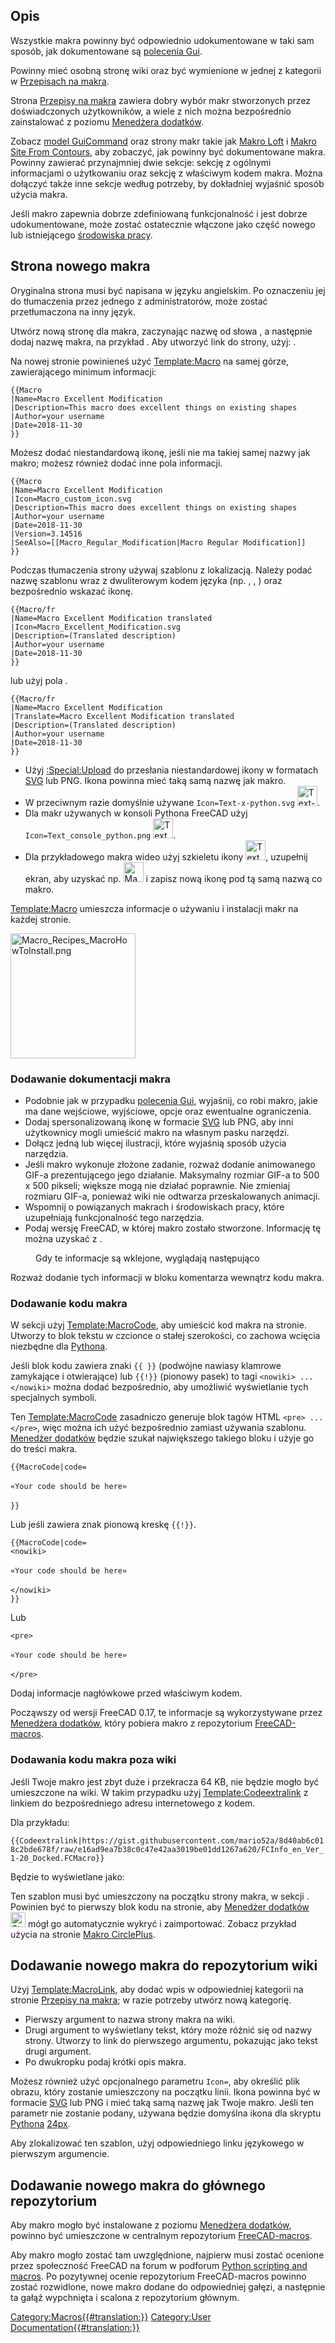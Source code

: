 <languages/>
{{TOCright}}

<span id="Description"></span>
==Opis==

Wszystkie makra powinny być odpowiednio udokumentowane w taki sam sposób, jak dokumentowane są [[Gui_Command/pl|polecenia Gui]].

Powinny mieć osobną stronę wiki oraz być wymienione w jednej z kategorii w [[Macros_recipes/pl|Przepisach na makra]].

Strona [[Macros_recipes/pl|Przepisy na makra]] zawiera dobry wybór makr stworzonych przez doświadczonych użytkowników, a wiele z nich można bezpośrednio zainstalować z poziomu [[Std_AddonMgr/pl|Menedżera dodatków]].

Zobacz [[GuiCommand_model/pl|model GuiCommand]] oraz strony makr takie jak [[Macro_Loft/pl|Makro Loft]] i [[Macro_Site_From_Contours/pl|Makro Site From Contours]], aby zobaczyć, jak powinny być dokumentowane makra. Powinny zawierać przynajmniej dwie sekcje: sekcję {{Emphasis|Opis}} z ogólnymi informacjami o użytkowaniu oraz sekcję {{Emphasis|Skrypt}} z właściwym kodem makra. Można dołączyć także inne sekcje według potrzeby, by dokładniej wyjaśnić sposób użycia makra.

Jeśli makro zapewnia dobrze zdefiniowaną funkcjonalność i jest dobrze udokumentowane, może zostać ostatecznie włączone jako część nowego lub istniejącego [[Workbenches/pl|środowiska pracy]].

<span id="New_macro_page"></span>
== Strona nowego makra ==

Oryginalna strona musi być napisana w języku angielskim. Po oznaczeniu jej do tłumaczenia przez jednego z administratorów, może zostać przetłumaczona na inny język.

Utwórz nową stronę dla makra, zaczynając nazwę od słowa {{incode|Macro_}}, a następnie dodaj nazwę makra, na przykład {{incode|Macro_Excellent_Modification}}.
Aby utworzyć link do strony, użyj: {{incode|<nowiki>[[Macro_Excellent_Modification|Macro Excellent Modification]]</nowiki>}}.

Na nowej stronie powinieneś użyć [[Template:Macro]] na samej górze, zawierającego minimum informacji:
 <nowiki>{{Macro
|Name=Macro Excellent Modification
|Description=This macro does excellent things on existing shapes
|Author=your username
|Date=2018-11-30
}}</nowiki>

Możesz dodać niestandardową ikonę, jeśli nie ma takiej samej nazwy jak makro; możesz również dodać inne pola informacji.
 <nowiki>{{Macro
|Name=Macro Excellent Modification
|Icon=Macro_custom_icon.svg
|Description=This macro does excellent things on existing shapes
|Author=your username
|Date=2018-11-30
|Version=3.14516
|SeeAlso=[[Macro_Regular_Modification|Macro Regular Modification]]
}}</nowiki>

Podczas tłumaczenia strony używaj szablonu z lokalizacją. Należy podać nazwę szablonu wraz z dwuliterowym kodem języka (np. {{incode|/fr}}, {{incode|/it}}, {{incode|/de}}) oraz bezpośrednio wskazać ikonę.
 <nowiki>{{Macro/fr
|Name=Macro Excellent Modification translated
|Icon=Macro_Excellent_Modification.svg
|Description=(Translated description)
|Author=your username
|Date=2018-11-30
}}</nowiki>

lub użyj pola {{incode|Translate}}.

 <nowiki>{{Macro/fr
|Name=Macro Excellent Modification
|Translate=Macro Excellent Modification translated
|Description=(Translated description)
|Author=your username
|Date=2018-11-30
}}</nowiki>

* Użyj [[:Special:Upload]] do przesłania niestandardowej ikony w formatach [[SVG/pl|SVG]] lub PNG. Ikona powinna mieć taką samą nazwę jak makro.
* W przeciwnym razie domyślnie używane <code>Icon=Text-x-python.svg</code> [[Image:Text-x-python.svg|32px]].
* Dla makr używanych w konsoli Pythona FreeCAD użyj <code>Icon=Text_console_python.png</code> [[Image:Text_console_python.png|32px]].
* Dla przykładowego makra wideo użyj szkieletu ikony [[Image:Text_Video_Movie.png|32px]], uzupełnij ekran, aby uzyskać np. [[Image:Macro_crank_simul.png|32px]] i zapisz nową ikonę pod tą samą nazwą co makro.

[[Template:Macro]] umieszcza informacje o używaniu i instalacji makr na każdej stronie.

[[Image:Macro_Recipes_MacroHowToInstall.png|200px]]
{{Caption|Linki do [[How_to_install_macros/pl|Jak instalować makra]] oraz [[Customize_Toolbars/pl|dostosowanie paski narzędzi]] w infoboksie na każdej stronie makra}}


<span id="Adding_the_macro_documentation"></span>
=== Dodawanie dokumentacji makra ===

* Podobnie jak w przypadku [[Gui_Command/pl|polecenia Gui]], wyjaśnij, co robi makro, jakie ma dane wejściowe, wyjściowe, opcje oraz ewentualne ograniczenia.
* Dodaj spersonalizowaną ikonę w formacie [[SVG/pl|SVG]] lub PNG, aby inni użytkownicy mogli umieścić makro na własnym pasku narzędzi.
* Dołącz jedną lub więcej ilustracji, które wyjaśnią sposób użycia narzędzia.
* Jeśli makro wykonuje złożone zadanie, rozważ dodanie animowanego GIF-a prezentującego jego działanie. Maksymalny rozmiar GIF-a to 500 x 500 pikseli; większe mogą nie działać poprawnie. Nie zmieniaj rozmiaru GIF-a, ponieważ wiki nie odtwarza przeskalowanych animacji.
* Wspomnij o powiązanych makrach i środowiskach pracy, które uzupełniają funkcjonalność tego narzędzia.
* Podaj wersję FreeCAD, w której makro zostało stworzone. Informację tę można uzyskać z {{MenuCommand|Pomoc → O programie FreeCAD → Kopiuj do schowka}}.

:Gdy te informacje są wklejone, wyglądają następująco
{{Code|code=
OS: Ubuntu 18.04.1 LTS
Word size of OS: 64-bit
Word size of FreeCAD: 64-bit
Version: 0.18.15302 (Git)
Build type: Release
Branch: master
Hash: 2e03d2f298677b8212c22cbbc3cb20b7c80eabb5
Python version: 2.7.15rc1
Qt version: 4.8.7
Coin version: 4.0.0a
OCC version: 7.3.0
Locale: English/UnitedStates (en_US)
}}

Rozważ dodanie tych informacji w bloku komentarza wewnątrz kodu makra.

<span id="Adding_the_macro_code"></span>
=== Dodawanie kodu makra ===

W sekcji {{Emphasis|Skrypt}} użyj [[Template:MacroCode]], aby umieścić kod makra na stronie. Utworzy to blok tekstu w czcionce o stałej szerokości, co zachowa wcięcia niezbędne dla [[Python/pl|Pythona]].

Jeśli blok kodu zawiera znaki <code>{{ }}</code> (podwójne nawiasy klamrowe zamykające i otwierające) lub <code>{{!}}</code> (pionowy pasek) to tagi <code>&lt;nowiki&gt; ... &lt;/nowiki&gt;</code> można dodać bezpośrednio, aby umożliwić wyświetlanie tych specjalnych symboli.

Ten [[Template:MacroCode]] zasadniczo generuje blok tagów HTML <code>&lt;pre&gt; ... &lt;/pre&gt;</code>, więc można ich użyć bezpośrednio zamiast używania szablonu. [[Std_AddonMgr/pl|Menedżer dodatków]] będzie szukał największego takiego bloku i użyje go do treści makra.

 <nowiki>{{MacroCode|code=

«Your code should be here»

}}</nowiki>

Lub jeśli zawiera znak pionową kreskę <code>{{!}}</code>.
 <nowiki>{{MacroCode|code=
&lt;nowiki&gt;

«Your code should be here»

&lt;/nowiki&gt;
}}</nowiki>

Lub
 <nowiki><pre>

«Your code should be here»

</pre></nowiki>

Dodaj informacje nagłówkowe przed właściwym kodem.
{{Code|code=
__Title__="Title_Of_macro"
__Author__ = "User_Name"
__Version__ = "00.11"
__Date__    = "2015-07-25"
__Comment__ = "This is the comment of the macro"
__Web__ = "https://forum.freecad.org/viewtopic.php?f=3&t=7384"
__Wiki__ = "https://wiki.freecad.org/index.php?title=Macro_Title_Of_macro"
__Icon__  = "/usr/lib/freecad/Mod/plugins/icons/Title_Of_macro"
__IconW__  = "C:/Users/YourUserName/AppData/Roaming/FreeCAD"
__Help__ = "start the macro and follow the instructions"
__Status__ = "stable"
__Requires__ = "freecad 0.14.3706"
__Communication__ = "https://wiki.freecad.org/index.php?title=User:User_Name"

«Your code should be here»
}}

Począwszy od wersji FreeCAD 0.17, te informacje są wykorzystywane przez [[Std_AddonMgr/pl|Menedżera dodatków]], który pobiera makro z repozytorium [https://github.com/FreeCAD/FreeCAD-macros FreeCAD-macros].

<span id="Adding_macro_code_outside_of_the_wiki"></span>
=== Dodawania kodu makra poza wiki ===

Jeśli Twoje makro jest zbyt duże i przekracza 64 KB, nie będzie mogło być umieszczone na wiki. W takim przypadku użyj [[Template:Codeextralink]] z linkiem do bezpośredniego adresu internetowego z kodem.

Dla przykładu:
 <nowiki>{{Codeextralink|https://gist.githubusercontent.com/mario52a/8d40ab6c018c2bde678f/raw/e16ad9ea7b38c0c47e42aa3019be01dd1267a620/FCInfo_en_Ver_1-20_Docked.FCMacro}}</nowiki>

Będzie to wyświetlane jako:
{{Codeextralink|https://gist.githubusercontent.com/mario52a/8d40ab6c018c2bde678f/raw/e16ad9ea7b38c0c47e42aa3019be01dd1267a620/FCInfo_en_Ver_1-20_Docked.FCMacro}}

Ten szablon musi być umieszczony na początku strony makra, w sekcji {{Emphasis|Opis}}. Powinien być to pierwszy blok kodu na stronie, aby [[Std_AddonMgr/pl|Menedżer dodatków]] [[File:Std_AddonMgr.svg|24px]] mógł go automatycznie wykryć i zaimportować. Zobacz przykład użycia na stronie [[Macro_CirclePlus/pl|Makro CirclePlus]].

{{ColoredParagraph|'''PS:''' W przypadku aktualizacji na GitHub, gdy ścieżka do surowego kodu zostanie zmieniona, nie zapomnij zaktualizować linku w szablonie Codeextralink.}}

<span id="Adding_the_new_macro_to_the_wiki_repository"></span>
== Dodawanie nowego makra do repozytorium wiki ==

Użyj [[Template:MacroLink]], aby dodać wpis w odpowiedniej kategorii na stronie [[Macros_recipes/pl|Przepisy na makra]]; w razie potrzeby utwórz nową kategorię.

{{Code|code=
<nowiki>
* {{MacroLink|Macro_Excellent_Modification|Macro Excellent Modification}}: the macro described in a short sentence.
</nowiki>
}}

* Pierwszy argument to nazwa strony makra na wiki.
* Drugi argument to wyświetlany tekst, który może różnić się od nazwy strony. Utworzy to link do pierwszego argumentu, pokazując jako tekst drugi argument.
* Po dwukropku podaj krótki opis makra.

Możesz również użyć opcjonalnego parametru <code>Icon=</code>, aby określić plik obrazu, który zostanie umieszczony na początku linii. Ikona powinna być w formacie [[SVG/pl|SVG]] lub PNG i mieć taką samą nazwę jak Twoje makro. Jeśli ten parametr nie zostanie podany, używana będzie domyślna ikona dla skryptu [[Python/pl|Pythona]] [[Image\:Text-x-python.svg|24px]].
{{Code|code=
<nowiki>
* {{MacroLink|Icon=Macro_Excellent_Modification.svg|Macro_Excellent_Modification|Macro Excellent Modification}}: the macro described in a short sentence.
</nowiki>
}}

Aby zlokalizować ten szablon, użyj odpowiedniego linku językowego w pierwszym argumencie.
{{Code|code=
<nowiki>
* {{MacroLink|Macro_Excellent_Modification/fr|Macro Excellent Modification}}: (translated description)
</nowiki>
}}

<span id="Adding_the_new_macro_to_the_central_repository"></span>
== Dodawanie nowego makra do głównego repozytorium ==

Aby makro mogło być instalowane z poziomu [[Std_AddonMgr/pl|Menedżera dodatków]], powinno być umieszczone w centralnym repozytorium [https://github.com/FreeCAD/FreeCAD-macros FreeCAD-macros].

Aby makro mogło zostać tam uwzględnione, najpierw musi zostać ocenione przez społeczność FreeCAD na forum w podforum [https://forum.freecad.org/viewforum.php?f=22 Python scripting and macros]. Po pozytywnej ocenie repozytorium FreeCAD-macros powinno zostać rozwidlone, nowe makro dodane do odpowiedniej gałęzi, a następnie ta gałąź wypchnięta i scalona z repozytorium głównym.

[[Category:Macros{{#translation:}}]]
[[Category:User Documentation{{#translation:}}]]
